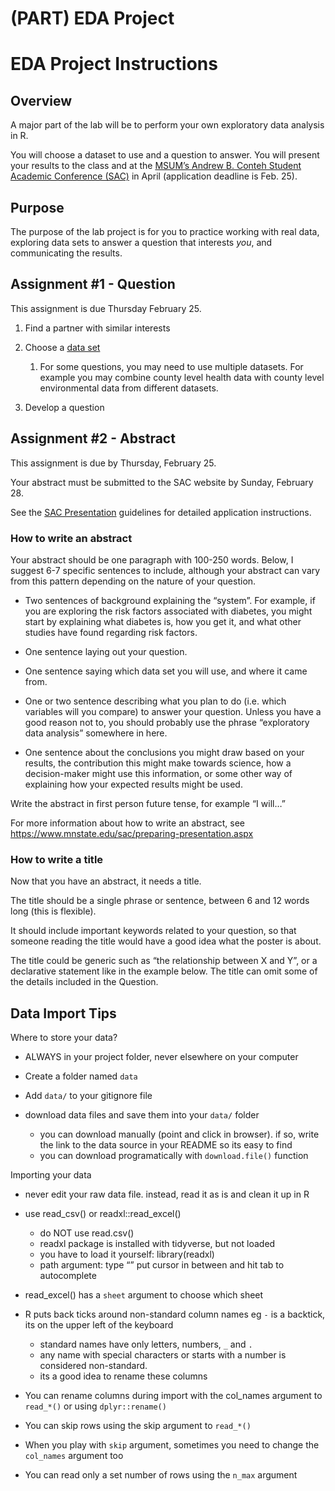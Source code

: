 # (PART) EDA Project {.unnumbered}

# EDA Project Instructions

## Overview

A major part of the lab will be to perform your own exploratory data analysis in R.

You will choose a dataset to use and a question to answer. You will present your results to the class and at the [MSUM's Andrew B. Conteh Student Academic Conference (SAC)](https://www.mnstate.edu/sac/) in April (application deadline is Feb. 25).

## Purpose

The purpose of the lab project is for you to practice working with real data, exploring data sets to answer a question that interests *you*, and communicating the results.

## Assignment \#1 - Question

This assignment is due Thursday February 25.

1.  Find a partner with similar interests

2.  Choose a [data set](data-sets.html)

    1.  For some questions, you may need to use multiple datasets. For example you may combine county level health data with county level environmental data from different datasets.

3.  Develop a question

## Assignment \#2 - Abstract

This assignment is due by Thursday, February 25.

Your abstract must be submitted to the SAC website by Sunday, February 28.

See the [SAC Presentation](sac-presentation.html) guidelines for detailed application instructions.

### How to write an abstract

Your abstract should be one paragraph with 100-250 words. Below, I suggest 6-7 specific sentences to include, although your abstract can vary from this pattern depending on the nature of your question.

-   Two sentences of background explaining the "system". For example, if you are exploring the risk factors associated with diabetes, you might start by explaining what diabetes is, how you get it, and what other studies have found regarding risk factors.

-   One sentence laying out your question.

-   One sentence saying which data set you will use, and where it came from.

-   One or two sentence describing what you plan to do (i.e. which variables will you compare) to answer your question. Unless you have a good reason not to, you should probably use the phrase "exploratory data analysis" somewhere in here.

-   One sentence about the conclusions you might draw based on your results, the contribution this might make towards science, how a decision-maker might use this information, or some other way of explaining how your expected results might be used.

Write the abstract in first person future tense, for example "I will..."

For more information about how to write an abstract, see <https://www.mnstate.edu/sac/preparing-presentation.aspx>

### How to write a title

Now that you have an abstract, it needs a title.

The title should be a single phrase or sentence, between 6 and 12 words long (this is flexible).

It should include important keywords related to your question, so that someone reading the title would have a good idea what the poster is about.

The title could be generic such as "the relationship between X and Y", or a declarative statement like in the example below. The title can omit some of the details included in the Question.

## Data Import Tips

Where to store your data?

-   ALWAYS in your project folder, never elsewhere on your computer

-   Create a folder named `data`

-   Add `data/` to your gitignore file

-   download data files and save them into your `data/` folder

    -   you can download manually (point and click in browser). if so, write the link to the data source in your README so its easy to find
    -   you can download programatically with `download.file()` function

Importing your data

-   never edit your raw data file. instead, read it as is and clean it up in R

-   use read_csv() or readxl::read_excel()

    -   do NOT use read.csv()
    -   readxl package is installed with tidyverse, but not loaded
    -   you have to load it yourself: library(readxl)
    -   path argument: type "" put cursor in between and hit tab to autocomplete

-   read_excel() has a `sheet` argument to choose which sheet

-   R puts back ticks around non-standard column names eg `-` is a backtick, its on the upper left of the keyboard

    -   standard names have only letters, numbers, `_` and `.`
    -   any name with special characters or starts with a number is considered non-standard.
    -   its a good idea to rename these columns

-   You can rename columns during import with the col_names argument to `read_*()` or using `dplyr::rename()`

-   You can skip rows using the skip argument to `read_*()`

-   When you play with `skip` argument, sometimes you need to change the `col_names` argument too

-   You can read only a set number of rows using the `n_max` argument
